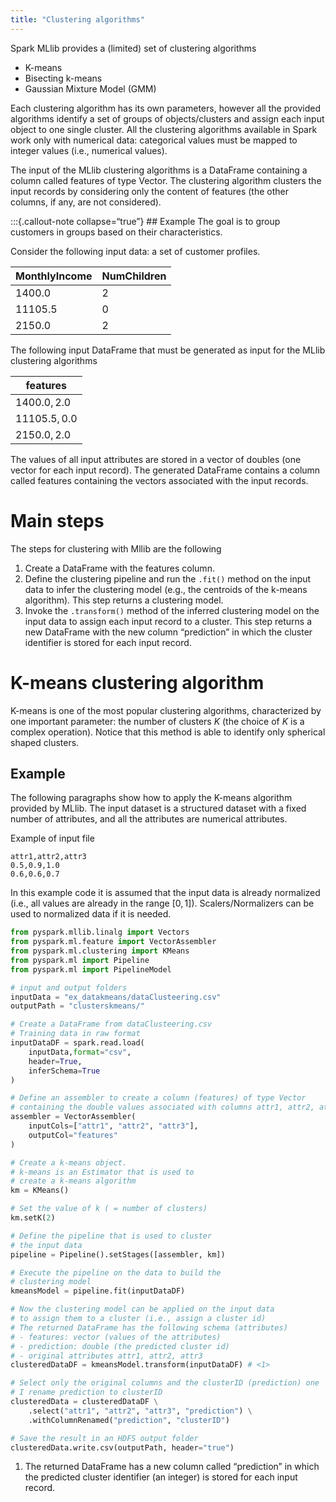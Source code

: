 ```yaml
---
title: "Clustering algorithms"
---
```


Spark MLlib provides a (limited) set of clustering algorithms

- K-means
- Bisecting k-means
- Gaussian Mixture Model (GMM)

Each clustering algorithm has its own parameters, however all the provided algorithms identify a set of groups of objects/clusters and assign each input object to one single cluster. All the clustering algorithms available in Spark work only with numerical data: categorical values must be mapped to integer values (i.e., numerical values).

The input of the MLlib clustering algorithms is a DataFrame containing a column called features of type Vector. The clustering algorithm clusters the input records by considering only the content of features (the other columns, if any, are not considered).

:::{.callout-note collapse="true"}
## Example
The goal is to group customers in groups based on their characteristics.

Consider the following input data: a set of customer profiles.

|MonthlyIncome|NumChildren|
|-|-|
|$1400.0$|$2$|
|$11105.5$|$0$|
|$2150.0$|$2$|

The following input DataFrame that must be generated as input for the MLlib clustering algorithms

|features|
|-|
|$1400.0,2.0$|
|$11105.5,0.0$|
|$2150.0,2.0$|

The values of all input attributes are stored in a vector of doubles (one vector for each input record). The generated DataFrame contains a column called features containing the vectors associated with the input records.

# Main steps
The steps for clustering with Mllib are the following

1. Create a DataFrame with the features column.
2. Define the clustering pipeline and run the `.fit()` method on the input data to infer the clustering model (e.g., the centroids of the k-means algorithm). This step returns a clustering model.
3. Invoke the `.transform()` method of the inferred clustering model on the input data to assign each input record to a cluster. This step returns a new DataFrame with the new column "prediction" in which the cluster identifier is stored for each input record.

# K-means clustering algorithm
K-means is one of the most popular clustering algorithms, characterized by one important parameter: the number of clusters $K$ (the choice of $K$ is a complex operation). Notice that this method is able to identify only spherical shaped clusters.

:::{.callout-note collapse="true"}
## Example
The following paragraphs show how to apply the K-means algorithm provided by MLlib. The input dataset is a structured dataset with a fixed number of attributes, and all the attributes are numerical attributes.

Example of input file

```
attr1,attr2,attr3
0.5,0.9,1.0
0.6,0.6,0.7
```

In this example code it is assumed that the input data is already normalized (i.e., all values are already in the range $[0,1]$). Scalers/Normalizers can be used to normalized data if it is needed.

```python
from pyspark.mllib.linalg import Vectors
from pyspark.ml.feature import VectorAssembler
from pyspark.ml.clustering import KMeans
from pyspark.ml import Pipeline
from pyspark.ml import PipelineModel

# input and output folders
inputData = "ex_datakmeans/dataClusteering.csv"
outputPath = "clusterskmeans/"

# Create a DataFrame from dataClusteering.csv
# Training data in raw format
inputDataDF = spark.read.load(
    inputData,format="csv",
    header=True,
    inferSchema=True
)

# Define an assembler to create a column (features) of type Vector
# containing the double values associated with columns attr1, attr2, attr3
assembler = VectorAssembler(
    inputCols=["attr1", "attr2", "attr3"],
    outputCol="features"
)

# Create a k-means object.
# k-means is an Estimator that is used to
# create a k-means algorithm
km = KMeans()

# Set the value of k ( = number of clusters)
km.setK(2)

# Define the pipeline that is used to cluster
# the input data
pipeline = Pipeline().setStages([assembler, km])

# Execute the pipeline on the data to build the
# clustering model
kmeansModel = pipeline.fit(inputDataDF)

# Now the clustering model can be applied on the input data
# to assign them to a cluster (i.e., assign a cluster id)
# The returned DataFrame has the following schema (attributes)
# - features: vector (values of the attributes)
# - prediction: double (the predicted cluster id)
# - original attributes attr1, attr2, attr3
clusteredDataDF = kmeansModel.transform(inputDataDF) # <1>

# Select only the original columns and the clusterID (prediction) one
# I rename prediction to clusterID
clusteredData = clusteredDataDF \
    .select("attr1", "attr2", "attr3", "prediction") \
    .withColumnRenamed("prediction", "clusterID")

# Save the result in an HDFS output folder
clusteredData.write.csv(outputPath, header="true")
```
1. The returned DataFrame has a new column called "prediction" in which the predicted cluster identifier (an integer) is stored for each input record.

:::